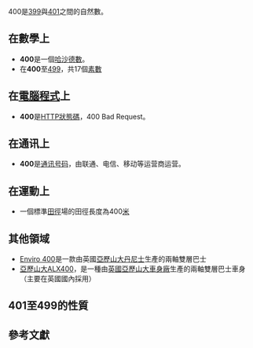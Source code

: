 {{noteTA|G1=Math}}
{{整数
| 质因数分解 = <math>2^4 \times 5^2</math>
| 罗马数字 = CD
| 二进制 = 110010000
| 十六进制 = 190
}}
400是[[399|399]]與[[401|401]]之間的自然數。

== 在數學上 ==
{{數字性質|use math=yes
|自我數=*{{{orderstr}}}[[十进制|十进制]]的{{{property}}}。即{{{number}}}在[[十进制|十进制]]中不能由任何一個整數加上這個整數的各位數字和生成的數{{{releatedstr}}}。
}}
* '''400'''是一個[[哈沙德數|哈沙德數]]。
* 在'''400'''至[[499|499]]，共17個[[素數|素數]]

== 在[[電腦程式|電腦程式]]上 ==
* '''400'''是[[HTTP狀態碼|HTTP狀態碼]]，400 Bad Request。

== 在通讯上 ==
* '''400'''是[[通讯号码|通讯号码]]，由联通、电信、移动等运营商运营。
==在運動上==
* 一個標準[[田徑|田徑]]場的田徑長度為400[[米_(單位)|米]]

==其他領域==
* [[亞歷山大丹尼士Enviro_400|Enviro 400]]是一款由英國[[亞歷山大丹尼士|亞歷山大丹尼士]]生產的兩軸雙層巴士
* [[亞歷山大ALX400|亞歷山大ALX400]]，是一種由[[英國|英國]][[亞歷山大車身廠|亞歷山大車身廠]]生產的兩軸雙層巴士車身（主要在英國國內採用）

== 401至499的性質 ==
{{數字性質列表|start=401|end=499|use math=yes|註解=參考[[WP:SIZERULE|WP:SIZERULE]]條目大小從頁面歷史不到40k，才5k，因此根本沒有刪節或分割的必要。
|401=
** [[X²+1素数|X²+1素数]]
** [[非正則質數|非正則質數]]
** 401為第79個質數
** [[四級費波納契數|四級費波納契數]]（Tetranacci number）
** [[陳質數|陳質數]]
** [[艾森斯坦質數|艾森斯坦質數]]
* [[梅滕斯函數|梅滕斯函數]]為0的解
* 屬於[[Mian-Chowla數列|Mian-Chowla數列]]
|402 =
* [[哈沙德數|哈沙德數]]
|403 =
*兩個倒轉質數的乘積：13x31
*[[新界區專線小巴403線|新界區專線小巴403線]]
*[[HTTP_403|HTTP 403]]
|404 head ={{main|404}}
|405 =
* 5-[[光滑數|光滑數]]
* [[哈沙德數|哈沙德數]]
* [[梅滕斯函數|梅滕斯函數]]為0的一個解
*[[五角錐數|五角錐數]]
*[[新界區專線小巴405線|新界區專線小巴405線]]
|406 =
*[[三角形數|三角形數]]
*[[中心九邊形數|中心九邊形數]]
*[[新界區專線小巴406線|新界區專線小巴406線]]
|407 =
*[[哈沙德數|哈沙德數]]
*[[水仙花數|水仙花數]]
*[[新界區專線小巴407線|新界區專線小巴407線]]
|408 =
*[[佩爾數|佩爾數]]
*[[哈沙德數|哈沙德數]]
*[[八邊形數|八邊形數]]
*[[不可及數|不可及數]]
|409 =
* 409的最小[[原根|原根]]為21，打破了紀錄（191的最小原根為19的紀錄），而409也猜測是最大的數，其最小原根超過她自己的[[平方根|平方根]]
*[[新界區專線小巴409線|新界區專線小巴409線]]
|410 =
* [[非歐拉商數|非歐拉商數]]
* [[哈沙德數|哈沙德數]]
*[[新界區專線小巴410線|新界區專線小巴410線]]
|411 =
* [[自守數|自守數]]
*[[新界區專線小巴411線|新界區專線小巴411線]]
|412 =
* [[非歐拉商數|非歐拉商數]]與[[非互補歐拉商數|非互補歐拉商數]]
* [[新界區專線小巴412線|新界區專線小巴412線]]
|413 =
* [[自守數|自守數]]
* [[梅滕斯函數|梅滕斯函數]]為0的一個解
*[[新界區專線小巴413線|新界區專線小巴413線]]
|414 =
*[[迴文數|迴文數]]
*[[哈沙德數|哈沙德數]]
*<math>\Phi_{414}(2)</math>是質數，其中<math>\Phi_n(x)</math>為[[分圓多項式|分圓多項式]]
|419 head = {{main|419}}
|420 =
*最小可以同時被1,2,3,4,5,6,7整除的正整數
|421 head = {{main|421}}
|425 =
*<math>\Phi_{425}(2)</math>是質數
|426 head ={{main|426}}
|427 head ={{main|427}}
|428 =
*[[多邊形數|十七邊形數]]
*[[非歐拉商數|非歐拉商數]]
*第二大的數，需要用八個[[立方數|立方數]]的和才能表示，僅次於[[454|454]]
|430 =
*[[不可及數|不可及數]]
|431 =
**[[正則質數|正則質數]]
**[[艾森斯坦質數|艾森斯坦質數]]
**[[索菲熱爾曼質數|索菲熱爾曼質數]]
**[[費波納契數列|費波納契數列]]的第431項跟第433項也都是質數
*n!在n<=431時，都是[[哈沙德數|哈沙德數]]
|432 head ={{main|432}}
|433 =
**[[皮爾龐特質數|皮爾龐特質數]]，因此正433邊形可由[[二刻尺作圖|二刻尺作圖]]
**[[立方質數|立方質數]]
*[[星數|星數]]
*433整除<math>\Phi_{72}(2)</math>
*[[4分33秒|4分33秒]]
|439 =
**[[半循環質數|半循環質數]]
**[[可刪質數|可刪質數]]
**[[高斯質數|高斯質數]]
**和443組成[[遠親質數|遠親質數]]
**和433組成[[六質數|六質數]]
**[[強質數|強質數]]
**[[正則質數|正則質數]]
*[[嚴格非迴文數|嚴格非迴文數]]
|440 head ={{main|440}}
|443 =
**[[索菲熱爾曼質數|索菲熱爾曼質數]]
**[[陳質數|陳質數]]
**[[艾森斯坦質數|艾森斯坦質數]]
|444 head = {{main|444}}
|446 =
*[[自我數|自我數]]
*[[快樂數|快樂數]]
|449 =
**[[普羅斯質數|普羅斯質數]]
**[[陳質數|陳質數]]
**[[艾森斯坦質數|艾森斯坦質數]]
*最大的整數，其[[階乘|階乘]]小於10<sup>1000</sup>
|450 =
*前38個正整數的[[歐拉函數|歐拉函數]]的和
*[[神魔之塔|神魔之塔]]中，未潛解的七封王[[姬氏|姬氏]]的編號
*450x10<sup>n</sup>-1在1<=n<=11957時，都不是質數
*450度角跟[[直角|直角]]（90度角）為[[同界角|同界角]]
*450是[[哈沙德數|哈沙德數]]與[[非歐拉商數|非歐拉商數]]
|451 =
*[[中心十邊形數|中心十邊形數]]
*最小的數，其倒數循環節為10位數
*[[上海公交451路|上海公交451路]]
|454 =
*[[回文數|回文數]]
*[[史密夫數|史密夫數]]
*最大的數，需要用八個[[立方數|立方數]]的和才能表示
|455 =
*[[四面體數|四面體數]]
*[[楔形數|楔形數]]
*[[多邊形數|四十七邊形數]]
|456 =
*[[中心五邊形數|中心五邊形數]]<ref>{{Cite web|url=https://oeis.org/A005891|title=Sloane's A005891 : Centered pentagonal numbers|website=The On-Line Encyclopedia of Integer Sequences|publisher=OEIS Foundation|access-date=2016-06-10|archive-date=2019-12-03|archive-url=https://web.archive.org/web/20191203180812/http://oeis.org/A005891|dead-url=no}}</ref>
*456 = 2<sup>3</sup> × 3 × 19，是一組孿生質數的和（227 + 229）也是4個連續質數的和（107 + 109 + 113 + 127）。
*[[多邊形數|十八邊形數]]
|457 =
**[[正則質數|正則質數]]
*[[自守數|自守數]]
|461 =
*與467構成[[六質數|六質數]]
*[[艾森斯坦質數|艾森斯坦質數]]
|462 =
*[[組合|組合]]數<math>\left(^{11}_5\right)</math>
*最大的底b，沒有小於等於b+1的[[偽質數|偽質數]]
|463 =
*[[中心七邊形數|中心七邊形數]]
|465 =
*[[三角形數|三角形數]]
|467 =
*[[安全質數|安全質數]]，對應[[索菲熱爾曼質數|索菲熱爾曼質數]]為[[233|233]]
*與461構成[[六質數|六質數]]
|476 =
*[[哈沙德數|哈沙德數]]
|477 =
*[[五邊形數|五邊形數]]
|478 =
*[[佩爾—魯卡斯數|佩爾—魯卡斯數]]
|479 =
**[[安全質數|安全質數]]
**[[正則質數|正則質數]]
**[[高斯質數|高斯質數]]
**[[艾森斯坦質數|艾森斯坦質數]]
**[[陳質數|陳質數]]
*[[自我數|自我數]]
|480 =
*[[高歐拉商數|高歐拉商數]]
*[[高過剩數|高過剩數]]
*[[正規數|正規數]]
*[[哈沙德數|哈沙德數]]
*最大的數，其[[卡麥克爾函數|卡麥克爾函數]]（Carmichael function）的值為8
|484 =
*[[迴文數|迴文數]]
*[[22|22]]的[[平方|平方]]
|487 =
*[[十進位|十進位]][[維費里希素數|維費里希素數]]
|491 =
*[[嚴格非迴文數|嚴格非迴文數]]
*[[索菲熱爾曼質數|索菲熱爾曼質數]]
|495 head ={{main|495}}
|496 head ={{main|496}}
|499 =
**[[極小質數|極小質數]]
}}

== 參考文獻 ==
{{Reflist}}